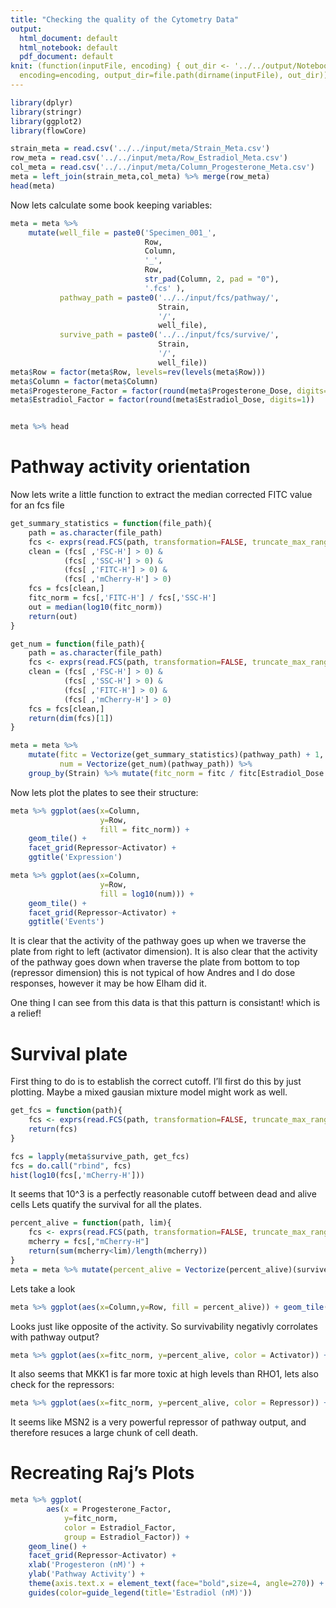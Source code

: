 ```yaml
---
title: "Checking the quality of the Cytometry Data"
output:
  html_document: default
  html_notebook: default
  pdf_document: default
knit: (function(inputFile, encoding) { out_dir <- '../../output/Notebook'; rmarkdown::render(inputFile,
  encoding=encoding, output_dir=file.path(dirname(inputFile), out_dir)) })
---
```


```r
library(dplyr)
library(stringr)
library(ggplot2)
library(flowCore)
```


```r
strain_meta = read.csv('../../input/meta/Strain_Meta.csv')
row_meta = read.csv('../../input/meta/Row_Estradiol_Meta.csv')
col_meta = read.csv('../../input/meta/Column_Progesterone_Meta.csv')
meta = left_join(strain_meta,col_meta) %>% merge(row_meta)
head(meta)
```
Now lets calculate some book keeping variables:

```r
meta = meta %>%
    mutate(well_file = paste0('Specimen_001_',
                              Row,
                              Column,
                              '_',
                              Row,
                              str_pad(Column, 2, pad = "0"),
                              '.fcs' ),
           pathway_path = paste0('../../input/fcs/pathway/', 
                                 Strain,
                                 '/',
                                 well_file),
           survive_path = paste0('../../input/fcs/survive/', 
                                 Strain,
                                 '/',
                                 well_file))
meta$Row = factor(meta$Row, levels=rev(levels(meta$Row)))
meta$Column = factor(meta$Column)
meta$Progesterone_Factor = factor(round(meta$Progesterone_Dose, digits=1))
meta$Estradiol_Factor = factor(round(meta$Estradiol_Dose, digits=1))


meta %>% head
```
# Pathway activity orientation
Now lets write a little function to extract the median corrected FITC value for an fcs file
```r
get_summary_statistics = function(file_path){
    path = as.character(file_path)
    fcs <- exprs(read.FCS(path, transformation=FALSE, truncate_max_range = FALSE))
    clean = (fcs[ ,'FSC-H'] > 0) & 
            (fcs[ ,'SSC-H'] > 0) & 
            (fcs[ ,'FITC-H'] > 0) & 
            (fcs[ ,'mCherry-H'] > 0)
    fcs = fcs[clean,]
    fitc_norm = fcs[,'FITC-H'] / fcs[,'SSC-H']
    out = median(log10(fitc_norm))
    return(out)
}

get_num = function(file_path){
    path = as.character(file_path)
    fcs <- exprs(read.FCS(path, transformation=FALSE, truncate_max_range = FALSE))
    clean = (fcs[ ,'FSC-H'] > 0) & 
            (fcs[ ,'SSC-H'] > 0) & 
            (fcs[ ,'FITC-H'] > 0) & 
            (fcs[ ,'mCherry-H'] > 0)
    fcs = fcs[clean,]
    return(dim(fcs)[1])
}

meta = meta %>% 
    mutate(fitc = Vectorize(get_summary_statistics)(pathway_path) + 1, 
           num = Vectorize(get_num)(pathway_path)) %>%
    group_by(Strain) %>% mutate(fitc_norm = fitc / fitc[Estradiol_Dose == 0 & Progesterone_Dose == 0] ) %>% ungroup()
```

Now lets plot the plates to see their structure:

```r
meta %>% ggplot(aes(x=Column,
                    y=Row, 
                    fill = fitc_norm)) + 
    geom_tile() + 
    facet_grid(Repressor~Activator) +
    ggtitle('Expression')

meta %>% ggplot(aes(x=Column,
                    y=Row, 
                    fill = log10(num))) + 
    geom_tile() + 
    facet_grid(Repressor~Activator) +
    ggtitle('Events')
```

It is clear that the activity of the pathway goes up when we traverse the plate from right to left (activator dimension). 
It is also clear that the activity of the pathway goes down when traverse the plate from bottom to top (repressor dimension)
this is not typical of how Andres and I do dose responses, however it may be how Elham did it.

One thing I can see from this data is that this patturn is consistant! which is a relief!

# Survival plate

First thing to do is to establish the correct cutoff. I'll first do this by just plotting. Maybe a mixed gausian mixture model might work as well.

```r
get_fcs = function(path){
    fcs <- exprs(read.FCS(path, transformation=FALSE, truncate_max_range = FALSE))
    return(fcs)
}

fcs = lapply(meta$survive_path, get_fcs)
fcs = do.call("rbind", fcs)
hist(log10(fcs[,'mCherry-H']))
```
It seems that 10^3 is a perfectly reasonable cutoff between dead and alive cells
Lets quatify the survival for all the plates.

```r
percent_alive = function(path, lim){
    fcs <- exprs(read.FCS(path, transformation=FALSE, truncate_max_range = FALSE))
    mcherry = fcs[,"mCherry-H"]
    return(sum(mcherry<lim)/length(mcherry))
}
meta = meta %>% mutate(percent_alive = Vectorize(percent_alive)(survive_path, 10^3))
```

Lets take a look

```r
meta %>% ggplot(aes(x=Column,y=Row, fill = percent_alive)) + geom_tile() + facet_grid(Repressor~Activator)
```

Looks just like opposite of the activity. So survivability negativly corrolates with pathway output?

```r
meta %>% ggplot(aes(x=fitc_norm, y=percent_alive, color = Activator)) + geom_point()
```

It also seems that MKK1 is far more toxic at high levels than RHO1, lets also check for the repressors:

```r
meta %>% ggplot(aes(x=fitc_norm, y=percent_alive, color = Repressor)) + geom_point()
```

It seems like MSN2 is a very powerful repressor of pathway output, and therefore resuces a large chunk of cell death.

# Recreating Raj's Plots
```r
meta %>% ggplot(
        aes(x = Progesterone_Factor, 
            y=fitc_norm, 
            color = Estradiol_Factor, 
            group = Estradiol_Factor)) + 
    geom_line() + 
    facet_grid(Repressor~Activator) + 
    xlab('Progesteron (nM)') + 
    ylab('Pathway Activity') + 
    theme(axis.text.x = element_text(face="bold",size=4, angle=270)) + 
    guides(color=guide_legend(title='Estradiol (nM)'))

```